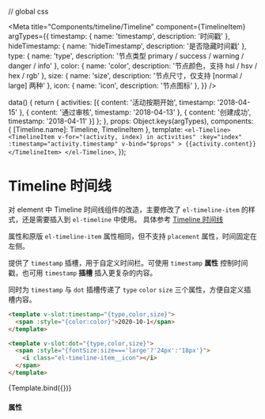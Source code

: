 // global css



<Meta
  title="Components/timeline/Timeline"
  component={TimelineItem}
  argTypes={{
    timestamp: {
      name: 'timestamp',
      description: '时间戳'
    },
    hideTimestamp: {
      name: 'hideTimestamp',
      description: '是否隐藏时间戳'
    },
    type: {
      name: 'type',
      description: '节点类型 primary / success / warning / danger / info'
    },
    color: {
      name: 'color',
      description: '节点颜色，支持 hsl / hsv / hex / rgb'
    },
    size: {
      name: 'size',
      description: '节点尺寸，仅支持 [normal / large] 两种'
    },
    icon: {
      name: 'icon',
      description: '节点图标'
    },
  }}
/>

 data() {
   return {
     activities: [{
       content: '活动按期开始',
       timestamp: '2018-04-15'
     }, {
       content: '通过审核',
       timestamp: '2018-04-13'
     }, {
       content: '创建成功',
       timestamp: '2018-04-11'
     }]
   };
 },
 props: Object.keys(argTypes),
 components: { [Timeline.name]: Timeline, TimelineItem },
 template: `
   <el-Timeline>
     <TimelineItem
       v-for="(activity, index) in activities"
       :key="index"
       :timestamp="activity.timestamp"
       v-bind="$props"
     >
       {{activity.content}}
     </TimelineItem>
   </el-Timeline>
 `,
});


# Timeline 时间线

对 element 中 Timeline 时间线组件的改造，主要修改了 `el-timeline-item` 的样式，还是需要插入到 `el-timeline` 中使用。 具体参考 [Timeline 时间线](https://element.eleme.cn/#/zh-CN/component/timeline)

属性和原版 `el-timeline-item` 属性相同，但不支持 `placement` 属性，时间固定在左侧。

提供了 `timestamp` 插槽，用于自定义时间栏。可使用 `timestamp` **属性** 控制时间戳，也可用 `timestamp` **插槽** 插入更复杂的内容。

同时为 `timestamp` 与 `dot` 插槽传递了 `type` `color` `size` 三个属性，方便自定义插槽内容。

```html
<template v-slot:timestamp="{type,color,size}">
  <span :style="{color:color}">2020-10-1</span>
</template>

<template v-slot:dot="{type,color,size}">
  <span :style="{fontSize:size==='large'?'24px':'18px'}">
    <i class="el-timeline-item__icon"></i>
  </span>
</template>
```

<Canvas>
  <Story name="Default">
    {Template.bind({})}
  </Story>
</Canvas>


#### 属性

<ArgsTable story="Default" />
